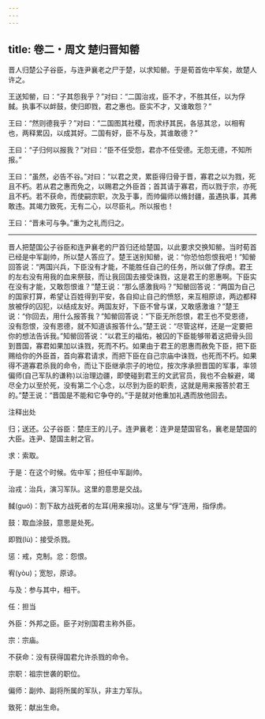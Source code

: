 ```yaml
---
---
---
```

title: 卷二・周文 楚归晋知罃
---

晋人归楚公子谷臣，与连尹襄老之尸于楚，以求知罃。于是荀首佐中军矣，故楚人许之。

王送知罃，曰：“子其怨我乎？”对曰：“二国治戎，臣不才，不胜其任，以为俘馘。执事不以衅鼓，使归即戮，君之惠也。臣实不才，又谁敢怨？”

王曰：“然则德我乎？”对曰：“二国图其社稷，而求纾其民，各惩其忿，以相宥也，两释累囚，以成其好。二国有好，臣不与及，其谁敢德？”

王曰：“子归何以报我？”对曰：“臣不任受怨，君亦不任受德。无怨无德，不知所报。”

王曰：“虽然，必告不谷。”对曰：“以君之灵，累臣得归骨于晋，寡君之以为戮，死且不朽。若从君之惠而免之，以赐君之外臣首；首其请于寡君，而以戮于宗，亦死且不朽。若不获命，而使嗣宗职，次及于事，而帅偏师以脩封疆，虽遇执事，其弗敢违。其竭力致死，无有二心，以尽臣礼。所以报也！

王曰：“晋未可与争。”重为之礼而归之。

----------------

晋人把楚国公子谷臣和连尹襄老的尸首归还给楚国，以此要求交换知罃。当时荀首已经是中军副帅，所以楚人答应了。楚王送别知罃，说：“你恐怕怨恨我吧！”知罃回答说：“两国兴兵，下臣没有才能，不能胜任自己的任务，所以做了俘虏。君王的左右没有用我的血来祭鼓，而让我回国去接受诛戮，这是君王的恩惠啊。下臣实在没有才能，又敢怨恨谁？”楚王说：“那么感激我吗？”知罃回答说：“两国为自己的国家打算，希望让百姓得到平安，各自抑止自己的愤怒，来互相原谅，两边都释放被俘的囚犯，以结成友好。两国友好，下臣不曾与谋，又敢感激谁？”楚王说：“你回去，用什么报答我？”知罃回答说：“下臣无所怨恨，君王也不受恩德，没有怨恨，没有恩德，就不知道该报答什么。”楚王说：“尽管这样，还是一定要把你的想法告诉我。”知罃回答说：“以君王的福佑，被囚的下臣能够带着这把骨头回到晋国，寡君如果加以诛戮，死而不朽。如果由于君王的恩惠而赦免下臣，把下臣赐给你的外臣首，首向寡君请求，而把下臣在自己宗庙中诛戮，也死而不朽。如果得不道寡君杀我的命令，而让下臣继承宗子的地位，按次序承担晋国的军事，率领偏师(自己军队的谦称)以治理边疆，即使碰到君王的文武官员，我也不会躲避，竭尽全力以至於死，没有第二个心念，以尽到为臣的职责，这就是用来报答於君王的。”楚王说：“晋国是不能和它争夺的。”于是就对他重加礼遇而放他回去。

注释出处

归；送还。公子谷臣：楚庄王的儿子。连尹襄老：连尹是楚国官名，襄老是楚国的大臣。连尹、楚国主射之官。

求：索取。

于是：在这个时候。佐中军；担任中军副帅。

治戎：治兵，演习军队。这里的意思是交战。

馘(guó)：割下敌方战死者的左耳(用来报功)。这里与“俘”连用，指俘虏。

鼓：取血涂鼓，意思是处死。

即戮(lù)：接受杀戮。

惩：戒，克制。忿：怨恨。

宥(yòu)；宽恕，原谅。

与及：参与其中，相干。

任：担当

外臣：外邦之臣。臣子对别国君主称外臣。

宗：宗庙。

不获命：没有获得国君允许杀戮的命令。

宗职：祖宗世袭的职位。

偏师：副帅、副将所属的军队，非主力军队。

致死：献出生命。

